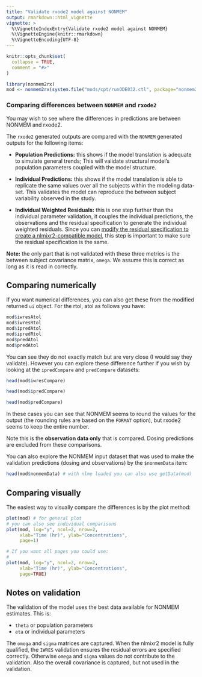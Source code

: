 ```yaml
---
title: "Validate rxode2 model against NONMEM"
output: rmarkdown::html_vignette
vignette: >
  %\VignetteIndexEntry{Validate rxode2 model against NONMEM}
  %\VignetteEngine{knitr::rmarkdown}
  %\VignetteEncoding{UTF-8}
---
```


```r
knitr::opts_chunk$set(
  collapse = TRUE,
  comment = "#>"
)
```


```r
library(nonmem2rx)
mod <- nonmem2rx(system.file("mods/cpt/runODE032.ctl", package="nonmem2rx"), lst=".res", save=FALSE)
```

### Comparing differences between `NONMEM` and `rxode2`

You may wish to see where the differences in predictions are between
NONMEM and rxode2.

The `rxode2` generated outputs are compared with the `NONMEM`
generated outputs for the following items:

- **Population Predictions:** this shows if the model translation is
  adequate to simulate general trends; This will validate structural
  model's population parameters coupled with the model structure.
  
- **Individual Predictions:** this shows if the model translation is
  able to replicate the same values over all the subjects within the
  modeling data-set.  This validates the model can reproduce the
  between subject variability observed in the study. 
  
- **Individual Weighted Residuals:** this is one step further than the
  individual parameter validation, it couples the individual
  predictions, the observations and the residual specification to
  generate the individual weighted residuals. Since you can [modify
  the residual specification to create a nlmixr2-compatible
  model](convert-nlmixr2.html), this step is important to make sure
  the residual specification is the same.
  
  
**Note:** the only part that is not validated with these three metrics
is the between subject covariance matrix, `omega`. We assume this is
correct as long as it is read in correctly.

## Comparing numerically

If you want numerical differences, you can also get these from the
modified returned `ui` object.  For the rtol, atol as follows you have:

```r
mod$iwresAtol
mod$iwresRtol
mod$ipredAtol
mod$ipredRtol
mod$predAtol
mod$predAtol
```

You can see they do not exactly match but are very close (I would say
they validate). However you can explore these difference further if you wish
by looking at the `ipredCompare` and `predCompare` datasets:

```r
head(mod$iwresCompare)

head(mod$ipredCompare)

head(mod$predCompare)
```

In these cases you can see that NONMEM seems to round the values for
the output (the rounding rules are based on the `FORMAT` option), but
rxode2 seems to keep the entire number.

Note this is the **observation data only** that is compared.  Dosing
predictions are excluded from these comparisons.

You can also explore the NONMEM input dataset that was used to make
the validation predictions (dosing and observations) by the
`$nonmemData` item:

```r
head(mod$nonmemData) # with nlme loaded you can also use getData(mod)
```

## Comparing visually

The easiest way to visually compare the differences is by the plot method:

```r
plot(mod) # for general plot
# you can also see individual comparisons
plot(mod, log="y", ncol=2, nrow=2,
     xlab="Time (hr)", ylab="Concentrations",
     page=1)

# If you want all pages you could use:
#
plot(mod, log="y", ncol=2, nrow=2,
     xlab="Time (hr)", ylab="Concentrations",
     page=TRUE)
```


## Notes on validation

The validation of the model uses the best data available for NONMEM
estimates.  This is:

- `theta` or population parameters
- `eta` or individual parameters

The `omega` and `sigma` matrices are captured. When the nlmixr2 model
is fully qualified, the `IWRES` validation ensures the residual errors
are specified correctly. Otherwise `omega` and `sigma` values do not contribute to
the validation.  Also the overall covariance is captured, but not used
in the validation.
